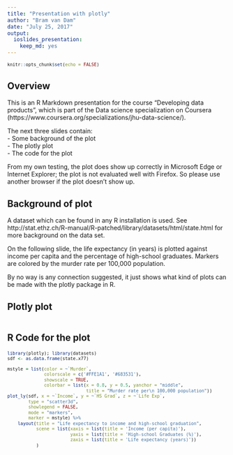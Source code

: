 ```yaml
---
title: "Presentation with plotly"
author: "Bram van Dam"
date: "July 25, 2017"
output: 
  ioslides_presentation: 
    keep_md: yes
---
```


<style type="text/css">
body, td {
   font-size: 14px;
}
code.r{
  font-size: 10px;
}
pre {
  font-size: 14px
}
</style>

```r
knitr::opts_chunk$set(echo = FALSE)
```

## Overview

This is an R Markdown presentation for the course "Developing data products", which is part of the Data science specialization on Coursera (https://www.coursera.org/specializations/jhu-data-science/).

The next three slides contain:  
- Some background of the plot  
- The plotly plot  
- The code for the plot  

From my own testing, the plot does show up correctly in Microsoft Edge or Internet Explorer; the plot is not evaluated well with Firefox. So please use another browser if the plot doesn't show up.

## Background of plot

A dataset which can be found in any R installation is used. See http://stat.ethz.ch/R-manual/R-patched/library/datasets/html/state.html for more background on the data set.

On the following slide, the life expectancy (in years) is plotted against income per capita and the percentage of high-school graduates. Markers are colored by the murder rate per 100,000 population.  

By no way is any connection suggested, it just shows what kind of plots can be made with the plotly package in R.

## Plotly plot

```r

```


## R Code for the plot

```r
library(plotly); library(datasets)
sdf <- as.data.frame(state.x77)

mstyle = list(color = ~`Murder`,
              colorscale = c('#FFE1A1', '#683531'),
              showscale = TRUE,
              colorbar = list(x = 0.8, y = 0.5, yanchor = "middle",
                              title = "Murder rate per\n 100,000 population"))
plot_ly(sdf, x = ~`Income`, y = ~`HS Grad`, z = ~`Life Exp`,
        type = "scatter3d",
        showlegend = FALSE,
        mode = "markers",
        marker = mstyle) %>%
    layout(title = "Life expectancy to income and high-school graduation",
           scene = list(xaxis = list(title = 'Income (per capita)'),
                        yaxis = list(title = 'High-school Graduates (%)'),
                        zaxis = list(title = 'Life expectancy (years)'))
           )
```
